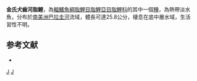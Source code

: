 {{Speciesbox 
| taxon = Cynopotamus kincaidi
| status = NE
| status_system = IUCN3.1
| authority =  [[Schultz|Schultz]], 1950
| synonyms = 
}}
'''金氏犬齒河脂鯉'''，為[[輻鰭魚綱|輻鰭魚綱]][[脂鯉目|脂鯉目]][[脂鯉亞目|脂鯉亞目]][[脂鯉科|脂鯉科]]的其中一個[[種|種]]，為熱帶淡水魚，分布於[[南美洲|南美洲]][[巴拉圭河|巴拉圭河]]流域，體長可達25.8公分，棲息在底中層水域，生活習性不明。

==参考文献==
{{refbegin}}
*{{FishBase_species|genus=Cynopotamus|species=kincaidi|year=2013|month=11}}
{{refend}}

{{Taxonbar|from=Q5858488}}

[[Category:犬齒河脂鯉屬|J]]
[[Category:1950年描述的鱼类|J]]


{{魚類小作品}}